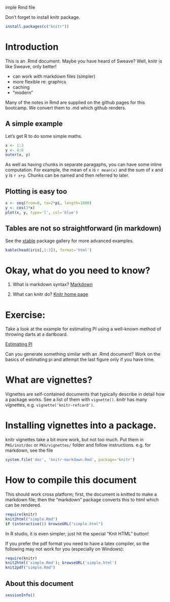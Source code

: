imple Rmd file

Don't forget to install knitr package.

```r
install.packages(c("knitr"))
```

# Introduction

This is an .Rmd document.  Maybe you have heard of Sweave?
Well, knitr is like Sweave, only better!

* can work with markdown files (simpler)
* more flexible re: graphics
* caching
* "modern"

Many of the notes in Rmd are supplied on the github pages for this
bootcamp.  We convert them to .md which github renders.

## A simple example

Let's get R to do some simple maths.

```r
x <- 1:3
y <- 4:6
outer(x, y)
```
As well as having chunks in separate paragaphs, you can have some
inline computation.  For example, the mean of x is `r mean(x)` and
the sum of x and y is `r x+y`.  Chunks can be named and then
referred to later.

## Plotting is easy too

```r
x <- seq(from=0, to=2*pi, length=1000)
y <- cos(3*x)
plot(x, y, type='l', col='blue')
```

## Tables are not so straightforward (in markdown)

See the
[xtable](http://cran.r-project.org/web/packages/xtable/vignettes/xtableGallery.pdf)
package gallery for more advanced examples.

```r
kable(head(iris[,1:3]), format='html')
```


# Okay, what do you need to know?


1. What is markdown syntax?  [Markdown](http://daringfireball.net/projects/markdown)

2. What can knitr do? [Knitr home page](http://yihui.name/knitr/)


# Exercise:

Take a look at the example for estimating PI using a well-known method
of throwing darts at a dartboard.

[Estimating PI](http://www.damtp.cam.ac.uk/user/eglen/rguide/estimate.pdf)

Can you generate something similar with an .Rmd document?  Work on the
basics of estimating pi and attempt the last figure only if you have
time.

# What are vignettes?

Vignettes are self-contained documents that typically describe in
detail how a package works.  See a list of them with `vignette()`.
*knitr* has many vignettes, e.g. `vignette('knitr-refcard')`.

# Installing vignettes into a package.

knitr vignettes take a bit more work, but not too much.  Put them in
`PKG/inst/doc` or `PKG/vignettes/` folder and follow instructions.
e.g.  for markdown, see the file

```r
system.file('doc', 'knitr-markdown.Rmd', package='knitr')
```


# How to compile this document

This should work cross platform; first, the document is knitted to
make a markdown file; then the "markdown" package converts this to
html which can be rendered.

```r
require(knitr)
knit2html("simple.Rmd")
if (interactive()) browseURL("simple.html")
```

In R studio, it is even simpler; just hit the special "Knit HTML" button!

If you prefer the pdf format you need to have a latex compiler, so the
following may not work for you (especially on Windows):

```r
require(knitr)
knit2html('simple.Rmd'); browseURL('simple.html')
knit2pdf("simple.Rmd")
```

## About this document

```r
sessionInfo()
```
